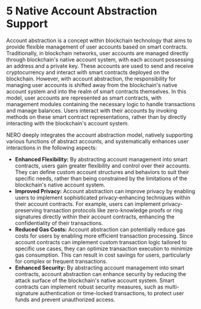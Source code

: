 # 5 Native Account Abstraction Support

Account abstraction is a concept within blockchain technology that aims to provide flexible management of user accounts based on smart contracts. Traditionally, in blockchain networks, user accounts are managed directly through blockchain's native account system, with each account possessing an address and a private key. These accounts are used to send and receive cryptocurrency and interact with smart contracts deployed on the blockchain. However, with account abstraction, the responsibility for managing user accounts is shifted away from the blockchain's native account system and into the realm of smart contracts themselves. In this model, user accounts are represented as smart contracts, with management modules containing the necessary logic to handle transactions and manage balances. Users interact with their accounts by invoking methods on these smart contract representations, rather than by directly interacting with the blockchain's account system.

NERO deeply integrates the account abstraction model, natively supporting various functions of abstract accounts, and systematically enhances user interactions in the following aspects:

* **Enhanced Flexibility:** By abstracting account management into smart contracts, users gain greater flexibility and control over their accounts. They can define custom account structures and behaviors to suit their specific needs, rather than being constrained by the limitations of the blockchain's native account system.
* **Improved Privacy:** Account abstraction can improve privacy by enabling users to implement sophisticated privacy-enhancing techniques within their account contracts. For example, users can implement privacy-preserving transaction protocols like zero-knowledge proofs or ring signatures directly within their account contracts, enhancing the confidentiality of their transactions.
* **Reduced Gas Costs:** Account abstraction can potentially reduce gas costs for users by enabling more efficient transaction processing. Since account contracts can implement custom transaction logic tailored to specific use cases, they can optimize transaction execution to minimize gas consumption. This can result in cost savings for users, particularly for complex or frequent transactions.
* **Enhanced Security:** By abstracting account management into smart contracts, account abstraction can enhance security by reducing the attack surface of the blockchain's native account system. Smart contracts can implement robust security measures, such as multi-signature authentication or time-locked transactions, to protect user funds and prevent unauthorized access.